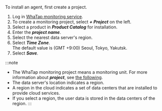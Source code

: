 To install an agent, first create a project.

1.  Log in [WhaTap monitoring service](https://service.whatap.io).
2.  To create a monitoring project, select **_+ Project_** on the left.
3.  Select a product in **_Product Catalog_** for installation. 
4.  Enter the **_project name_**. 
5.  Select the nearest data server's region.
6.  Select **_Time Zone_**. <br/>The default value is (GMT +9:00) Seoul, Tokyo, Yakutsk.
7.  Select **_Save_**.

:::note

-   The WhaTap monitoring project means a monitoring unit. For more information about **_project_**, see [the following](../project).
-   The data server's location indicates a region.
-   A region in the cloud indicates a set of data centers that are installed to provide cloud services.
-   If you select a region, the user data is stored in the data centers of the region.
:::
